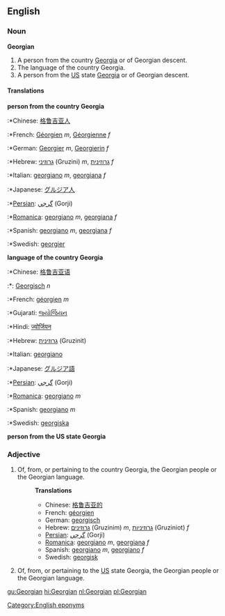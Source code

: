 ==English==
===Noun===
'''Georgian'''

#A person from the country [[Georgia]] or of Georgian descent.
#The language of the country Georgia.
#A person from the [[US]] state [[Georgia]] or of Georgian descent.

====Translations====
'''person from the country Georgia'''
:*Chinese: [[格鲁吉亚人]] 
:*French: [[Géorgien]] ''m'', [[Géorgienne]] ''f''
:*German: [[Georgier]] ''m'', [[Georgierin]] ''f''
:*Hebrew: [[גרוזיני]] (Gruzini) ''m'', [[גרוזינית]] ''f''
:*Italian: [[georgiano]] ''m'', [[georgiana]] ''f''
:*Japanese: [[グルジア人]]
:*[[Persian]]: [[گرجي]] (Gorji)
:*[[Romanica]]: [[georgiano]] ''m'', [[georgiana]] ''f''
:*Spanish: [[georgiano]] ''m'', [[georgiana]] ''f''
:*Swedish: [[georgier]]

'''language of the country Georgia'''
:*Chinese: [[格鲁吉亚语]] 
:*{{nl}}: [[Georgisch]] ''n''
:*French: [[géorgien]] ''m''
:*Gujarati: [[જ્યોર્જિયન]]
:*Hindi: [[ज्योर्जियन]]
:*Hebrew: [[גרוזינית]] (Gruzinit)
:*Italian: [[georgiano]]
:*Japanese: [[グルジア語]]
:*[[Persian]]: [[گرجي]] (Gorji)
:*[[Romanica]]: [[georgiano]] ''m''
:*Spanish: [[georgiano]] ''m''
:*Swedish: [[georgiska]]

'''person from the US state Georgia'''

===Adjective===
#Of, from, or pertaining to the country Georgia, the Georgian people or the Georgian language.
#:'''Translations'''
#:*Chinese: [[格鲁吉亚的]] 
#:*French: [[géorgien]]
#:*German: [[georgisch]]
#:*Hebrew: [[גרוזינים]] (Gruzinim) ''m'', [[גרוזיניות]] (Gruziniot) ''f''
#:*[[Persian]]: [[گرجي]] (Gorji)
#:*[[Romanica]]: [[georgiano]] ''m'', [[georgiana]] ''f''
#:*Spanish: [[georgiano]] ''m'', [[georgiano]] ''f''
#:*Swedish: [[georgisk]]
#Of, from, or pertaining to the [[US]] state Georgia, the Georgian people or the Georgian language.

[[Category:English eponyms]]
[[gu:Georgian]]
[[hi:Georgian]]
[[nl:Georgian]]
[[pl:Georgian]]